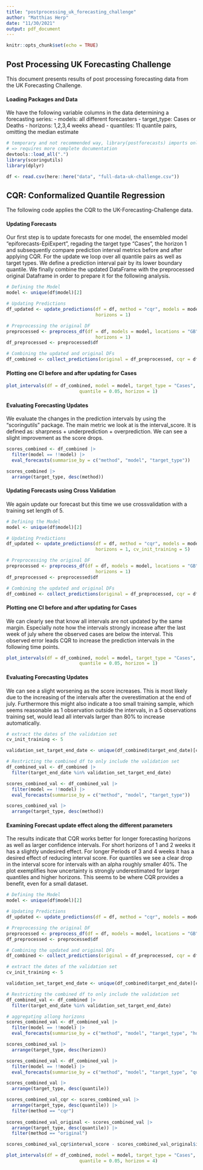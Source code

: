 ```yaml
---
title: "postprocessing_uk_forecasting_challenge"
author: "Matthias Herp"
date: "11/30/2021"
output: pdf_document
---
```


```r
knitr::opts_chunk$set(echo = TRUE)
```

## Post Processing UK Forecasting Challenge

This document presents results of post processing forecasting data from the UK Forecasting Challenge. 

#### Loading Packages and Data

We have the following variable columns in the data determining a forecasting series:
- models: all different forecasters
- target_type: Cases or Deaths
- horizons: 1,2,3,4 weeks ahead
- quantiles: 11 quantile pairs, omitting the median estimate

```r
# temporary and not recommended way, library(postforecasts) imports only functions with @export tag
# => requires more complete documentation
devtools::load_all(".")
library(scoringutils)
library(dplyr)

df <- read.csv(here::here("data", "full-data-uk-challenge.csv"))
```

## CQR: Conformalized Quantile Regression

The following code applies the CQR to the UK-Forecasting-Challenge data. 

#### Updating Forecasts

Our first step is to update forecasts for one model, the ensembled model "epiforecasts-EpiExpert", regading the target type "Cases", the horizon 1 and subsequently compare prediction interval metrics before and after applying CQR. For the update we loop over all quantile pairs as well as target types. We define a prediction interval pair by its lower boundary quantile. We finally combine the updated DataFrame with the preprocessed original Dataframe in order to prepare it for the following analysis.

```r
# Defining the Model
model <- unique(df$model)[2]

# Updating Predictions
df_updated <- update_predictions(df = df, method = "cqr", models = model, locations = "GB",
                                 horizons = 1)

# Preprocessing the original DF
preprocessed <- preprocess_df(df = df, models = model, locations = "GB",
                                 horizons = 1)
df_preprocessed <- preprocessed$df

# Combining the updated and original DFs
df_combined <- collect_predictions(original = df_preprocessed, cqr = df_updated)
```

#### Plotting one CI before and after updating for Cases

```r
plot_intervals(df = df_combined, model = model, target_type = "Cases",
                           quantile = 0.05, horizon = 1)
```

#### Evaluating Forecasting Updates

We evaluate the changes in the prediction intervals by using the "scoringutils" package. The main metric we look at is the interval_score. It is defined as: sharpness + underprediction + overprediction. We can see a slight improvement as the score drops.

```r
scores_combined <- df_combined |>
  filter(model == !!model) |>
  eval_forecasts(summarise_by = c("method", "model", "target_type"))

scores_combined |> 
  arrange(target_type, desc(method))
```


#### Updating Forecasts using Cross Validation

We again update our forecast but this time we use crossvalidation with a training set length of 5.

```r
# Defining the Model
model <- unique(df$model)[2]

# Updating Predictions
df_updated <- update_predictions(df = df, method = "cqr", models = model, locations = "GB",
                                 horizons = 1, cv_init_training = 5)

# Preprocessing the original DF
preprocessed <- preprocess_df(df = df, models = model, locations = "GB",
                                 horizons = 1)
df_preprocessed <- preprocessed$df

# Combining the updated and original DFs
df_combined <- collect_predictions(original = df_preprocessed, cqr = df_updated)
```


#### Plotting one CI before and after updating for Cases

We can clearly see that know all intervals are not updated by the same margin. Especially note how the intervals strongly increase after the last week of july where the observed cases are below the interval. This observed error leads CQR to increase the prediction intervals in the following time points.

```r
plot_intervals(df = df_combined, model = model, target_type = "Cases",
                           quantile = 0.05, horizon = 1)
```

#### Evaluating Forecasting Updates

We can see a slight worsening as the score increases. This is most likely due to the increasing of the intervals after the overestimation at the end of july. Furthermore this might also indicate a too small training sample, which seems reasonable as 1 observation outside the intervals, in a 5 observations training set, would lead all intervals larger than 80% to increase automatically.

```r
# extract the dates of the validation set
cv_init_training <- 5

validation_set_target_end_date <- unique(df_combined$target_end_date)[cv_init_training+1:length(unique(df_combined$target_end_date))]

# Restricting the combined df to only include the validation set
df_combined_val <- df_combined |>
  filter(target_end_date %in% validation_set_target_end_date) 
```

```r
scores_combined_val <- df_combined_val |>
  filter(model == !!model) |>
  eval_forecasts(summarise_by = c("method", "model", "target_type"))

scores_combined_val |> 
  arrange(target_type, desc(method))
```


#### Examining Forecast update effect along the different parameters

The results indicate that CQR works better for longer forecasting horizons as well as larger confidence intervals. For short horizons of 1 and 2 weeks it has a slightly undesired effect. For longer Periods of 3 and 4 weeks it has a desired effect of reducing interval score. For quantiles we see a clear drop in the interval score for intervals with an alpha roughly smaller 40%.
The plot exemplifies how uncertainty is strongly underestimated for larger quantiles and higher horizons. This seems to be where CQR provides a benefit, even for a small dataset.

```r
# Defining the Model
model <- unique(df$model)[2]

# Updating Predictions
df_updated <- update_predictions(df = df, method = "cqr", models = model, locations = "GB", target_types = "Cases", cv_init_training = 5)

# Preprocessing the original DF
preprocessed <- preprocess_df(df = df, models = model, locations = "GB", target_types = "Cases")
df_preprocessed <- preprocessed$df

# Combining the updated and original DFs
df_combined <- collect_predictions(original = df_preprocessed, cqr = df_updated)

# extract the dates of the validation set
cv_init_training <- 5

validation_set_target_end_date <- unique(df_combined$target_end_date)[cv_init_training+1:length(unique(df_combined$target_end_date))]

# Restricting the combined df to only include the validation set
df_combined_val <- df_combined |>
  filter(target_end_date %in% validation_set_target_end_date) 

# aggregating allong horizons
scores_combined_val <- df_combined_val |>
  filter(model == !!model) |>
  eval_forecasts(summarise_by = c("method", "model", "target_type", "horizon"))

scores_combined_val |> 
  arrange(target_type, desc(horizon))
```

```r
scores_combined_val <- df_combined_val |>
  filter(model == !!model) |>
  eval_forecasts(summarise_by = c("method", "model", "target_type", "quantile"))

scores_combined_val |> 
  arrange(target_type, desc(quantile))
```

```r
scores_combined_val_cqr <- scores_combined_val |> 
  arrange(target_type, desc(quantile)) |>
  filter(method == "cqr")
  
scores_combined_val_original <- scores_combined_val |> 
  arrange(target_type, desc(quantile)) |>
  filter(method == "original")

scores_combined_val_cqr$interval_score - scores_combined_val_original$interval_score
```



```r
plot_intervals(df = df_combined, model = model, target_type = "Cases",
                           quantile = 0.05, horizon = 4)
```